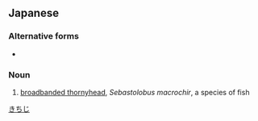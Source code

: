 ==Japanese==
{{ja-kanjitab|きち|じ|yomi=o}}

===Alternative forms===
* {{l|ja|喜知次}}

===Noun===
{{ja-noun|きちじ|キチジ}}

# [[broadbanded thornyhead]], ''Sebastolobus macrochir'', a species of fish

[[Category:ja:Fish|きちじ]]